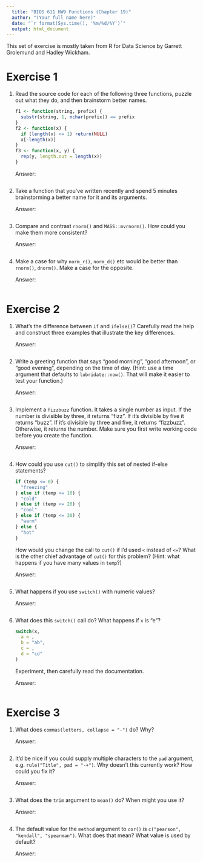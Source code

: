 ```yaml
---
  title: "BIOS 611 HW9 Functions (Chapter 19)"
  author: "(Your full name here)"
  date: "`r format(Sys.time(), '%m/%d/%Y')`"
  output: html_document
---
```


  This set of exercise is mostly taken from R for Data Science by Garrett Grolemund and Hadley Wickham.

# Exercise 1

1.  Read the source code for each of the following three functions, puzzle out
    what they do, and then brainstorm better names.
    
    ```r
    f1 <- function(string, prefix) {
      substr(string, 1, nchar(prefix)) == prefix
    }
    f2 <- function(x) {
      if (length(x) <= 1) return(NULL)
      x[-length(x)]
    }
    f3 <- function(x, y) {
      rep(y, length.out = length(x))
    }
    ```
    
    Answer: 

    ```r

    ```

2.  Take a function that you've written recently and spend 5 minutes 
    brainstorming a better name for it and its arguments.

    Answer: 

    ```r

    ```

3.  Compare and contrast `rnorm()` and `MASS::mvrnorm()`. How could you make
    them more consistent? 
    
    Answer: 

    ```r

    ```

4.  Make a case for why `norm_r()`, `norm_d()` etc would be better than
    `rnorm()`, `dnorm()`. Make a case for the opposite.

    Answer: 

    ```r

    ```

# Exercise 2

1.  What's the difference between `if` and `ifelse()`? Carefully read the help
    and construct three examples that illustrate the key differences.

    Answer: 

    ```r

    ```

2.  Write a greeting function that says "good morning", "good afternoon",
    or "good evening", depending on the time of day. (Hint: use a time
    argument that defaults to `lubridate::now()`. That will make it 
    easier to test your function.)

    Answer: 

    ```r

    ```

3.  Implement a `fizzbuzz` function. It takes a single number as input. If
    the number is divisible by three, it returns "fizz". If it's divisible by
    five it returns "buzz". If it's divisible by three and five, it returns
    "fizzbuzz". Otherwise, it returns the number. Make sure you first write 
    working code before you create the function.
    
    Answer: 

    ```r

    ```

4.  How could you use `cut()` to simplify this set of nested if-else statements?

    ```r
    if (temp <= 0) {
      "freezing"
    } else if (temp <= 10) {
      "cold"
    } else if (temp <= 20) {
      "cool"
    } else if (temp <= 30) {
      "warm"
    } else {
      "hot"
    }
    ```
    
    How would you change the call to `cut()` if I'd used `<` instead of `<=`?
    What is the other chief advantage of `cut()` for this problem? (Hint:
    what happens if you have many values in `temp`?)

    Answer: 

    ```r

    ```

5.  What happens if you use `switch()` with numeric values?

    Answer: 

    ```r

    ```

6.  What does this `switch()` call do? What happens if `x` is "e"?

    ```r
    switch(x, 
      a = ,
      b = "ab",
      c = ,
      d = "cd"
    )
    ```
    
    Experiment, then carefully read the documentation. 

    Answer: 

    ```r

    ```

# Exercise 3

1.  What does `commas(letters, collapse = "-")` do? Why?

    Answer: 

    ```r

    ```

2.  It'd be nice if you could supply multiple characters to the `pad` argument, 
    e.g. `rule("Title", pad = "-+")`. Why doesn't this currently work? How 
    could you fix it?
    
    Answer: 

    ```r

    ```

3.  What does the `trim` argument to `mean()` do? When might you use it?

    Answer: 

    ```r

    ```

4.  The default value for the `method` argument to `cor()` is 
    `c("pearson", "kendall", "spearman")`. What does that mean? What 
    value is used by default?

    Answer: 

    ```r

    ```

